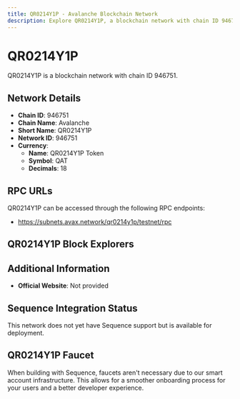 ```yaml
--- 
title: QR0214Y1P - Avalanche Blockchain Network
description: Explore QR0214Y1P, a blockchain network with chain ID 946751. Learn about its native currency, QR0214Y1P Token, and how to interact with the network.
---
```


# QR0214Y1P

QR0214Y1P is a blockchain network with chain ID 946751.

## Network Details

- **Chain ID**: 946751
- **Chain Name**: Avalanche
- **Short Name**: QR0214Y1P
- **Network ID**: 946751
- **Currency**: 
  - **Name**: QR0214Y1P Token
  - **Symbol**: QAT
  - **Decimals**: 18

## RPC URLs

QR0214Y1P can be accessed through the following RPC endpoints:

- https://subnets.avax.network/qr0214y1p/testnet/rpc

## QR0214Y1P Block Explorers



## Additional Information

- **Official Website**: Not provided

## Sequence Integration Status

This network does not yet have Sequence support but is available for deployment.

## QR0214Y1P Faucet

When building with Sequence, faucets aren't necessary due to our smart account infrastructure. This allows for a smoother onboarding process for your users and a better developer experience.
